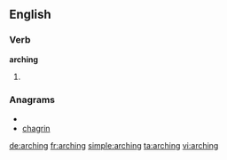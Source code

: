 ==English==

===Verb===
'''arching'''

# {{present participle of|arch}}

===Anagrams===
* {{alphagram|acghinr}}
* [[chagrin#English|chagrin]]


[[de:arching]]
[[fr:arching]]
[[simple:arching]]
[[ta:arching]]
[[vi:arching]]
